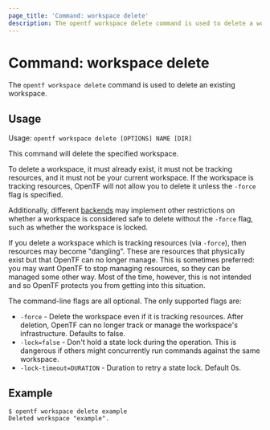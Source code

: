 ```yaml
---
page_title: 'Command: workspace delete'
description: The opentf workspace delete command is used to delete a workspace.
---
```


# Command: workspace delete

The `opentf workspace delete` command is used to delete an existing workspace.

## Usage

Usage: `opentf workspace delete [OPTIONS] NAME [DIR]`

This command will delete the specified workspace.

To delete a workspace, it must already exist, it must not be tracking resources,
and it must not be your current workspace. If the workspace is tracking resources,
OpenTF will not allow you to delete it unless the `-force` flag is specified.

Additionally, different [backends](/docs/language/settings/backends/configuration#backend-types) may implement other
restrictions on whether a workspace is considered safe to delete without the `-force` flag, such as whether the workspace is locked.

If you delete a workspace which is tracking resources (via `-force`), then resources
may become "dangling". These are resources that physically exist but that
OpenTF can no longer manage. This is sometimes preferred: you may want
OpenTF to stop managing resources, so they can be managed some other way.
Most of the time, however, this is not intended and so OpenTF protects you
from getting into this situation.

The command-line flags are all optional. The only supported flags are:

* `-force` - Delete the workspace even if it is tracking resources. After deletion, OpenTF can no longer track or manage the workspace's infrastructure. Defaults to false.
* `-lock=false` - Don't hold a state lock during the operation. This is
  dangerous if others might concurrently run commands against the same
  workspace.
* `-lock-timeout=DURATION` - Duration to retry a state lock. Default 0s.

## Example

```
$ opentf workspace delete example
Deleted workspace "example".
```
